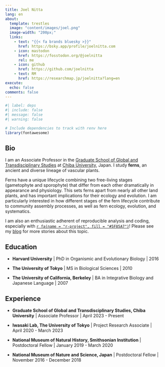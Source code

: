 ```yaml
---
title: Joel Nitta
lang: en
about:
  template: trestles
  image: "content/images/joel.png"
  image-width: "200px;"
  links:
    - text: "{{< fa brands bluesky >}}"
      href: https://bsky.app/profile/joelnitta.com
    - icon: mastodon
      href: https://fosstodon.org/@joelnitta
      rel: me
    - icon: github
      href: https://github.com/joelnitta
    - text: RM
      href: https://researchmap.jp/joelnitta?lang=en
execute:
  echo: false
comments: false
---
```


```r
#| label: deps
#| include: false
#| message: false
#| warning: false

# Include dependencies to track with renv here
library(fontawesome)
```

:::{.column-body-outset}

## Bio

I am an Associate Professor in the [Graduate School of Global and Transdisciplinary Studies](https://www.las.chiba-u.jp/transdisciplinary/english/index.html) at [Chiba University](https://www.chiba-u.ac.jp/e/index.html), Japan. I study **ferns**, an ancient and diverse lineage of vascular plants.

Ferns have a unique lifecycle combining two free-living stages (gametophyte and sporophyte) that differ from each other dramatically in appearance and physiology. This sets ferns apart from nearly all other land plants, and has important implications for their ecology and evolution. I am particularly interested in how different stages of the fern lifecycle contribute to community assembly processes, as well as fern ecology, evolution, and systematics.

I am also an enthusiastic adherent of reproducible analysis and coding, especially with [`r fa(name = "r-project", fill = "#5F85A7")`](https://www.r-project.org/)! Please see my [blog](blog.html) for more stories about this topic.

## Education

- **Harvard University** | PhD in Organismic and Evolutionary Biology | 2016

- **The University of Tokyo** | MS in Biological Sciences | 2010

- **The University of California, Berkeley** | BA in Integrative Biology and Japanese Language | 2007

## Experience

- **Graduate School of Global and Transdisciplinary Studies, Chiba University** | Associate Professor | April 2023 - Present

- **Iwasaki Lab, The University of Tokyo** | Project Research Associate | April 2020 - March 2023

- **National Museum of Natural History, Smithsonian Institution** | Postdoctoral Fellow | January 2019 - March 2020

- **National Museum of Nature and Science, Japan** | Postdoctoral Fellow | November 2016 - December 2018

:::
